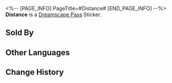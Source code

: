 <%-- [PAGE_INFO]
PageTitle=#Distance#
[END_PAGE_INFO] --%>
{{Stub|Location information}}
{{Item Infobox
|id          = 223081
|image       = Dreamscape Pass Sticker Text.png{{subst:void|<!--$UPLOAD:<<SpriteOutput/TravelBrochure/StickFigures/TBComStickIcon.png>-<Dreamscape Pass Sticker Text.png>-<Item Icons>>-->}}
|type        = Dreamscape Pass Sticker
|type2       = Dreamchaser Stickers
|invCategory = 
|rarity      = 4
|effect      = 
|description = Digital stickers that can be used to decorate the pages of the Dreamtour Handbook. They come in many different styles.
|source1     = [[Find Chabro in the side alley and restore his missing emotions]]
}}
{{Description|That guy looks fierce. You won't want to mess with him.}}
'''Distance''' is a [[Dreamscape Pass]] Sticker.

==Sold By==
{{Shop Availability}}

==Other Languages==
{{Other Languages
|en   = Distance
|zhs  = 距离感
|zht  = 距離感
|ja   = 距離感
|ko   = 거리감
|es   = Distancia
|fr   = Distance
|ru   = Расстояние
|th   = เว้นระยะ
|vi   = Cảm Giác Khoảng Cách
|de   = Abstand
|id   = Jarak
|pt   = Distância
}}

==Change History==
{{Change History|2.0}}
